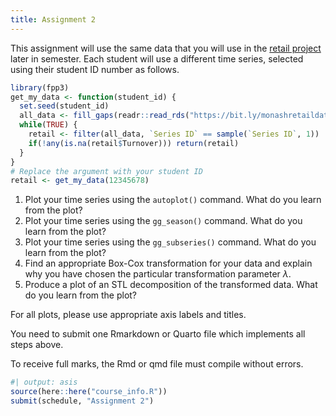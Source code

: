 ```yaml
---
title: Assignment 2
---
```


This assignment will use the same data that you will use in the [retail project](Project.qmd) later in semester. Each student will use a different time series, selected using their student ID number as follows.

```r
library(fpp3)
get_my_data <- function(student_id) {
  set.seed(student_id)
  all_data <- fill_gaps(readr::read_rds("https://bit.ly/monashretaildata"))
  while(TRUE) {
    retail <- filter(all_data, `Series ID` == sample(`Series ID`, 1)) 
    if(!any(is.na(retail$Turnover))) return(retail)
  }
}
# Replace the argument with your student ID
retail <- get_my_data(12345678)
```

  1. Plot your time series using the `autoplot()` command. What do you learn from the plot?
  2. Plot your time series using the `gg_season()` command. What do you learn from the plot?
  3. Plot your time series using the `gg_subseries()` command. What do you learn from the plot?
  4. Find an appropriate Box-Cox transformation for your data and explain why you have chosen the particular transformation parameter $\lambda$.
  5. Produce a plot of an STL decomposition of the transformed data. What do you learn from the plot?

For all plots, please use appropriate axis labels and titles.

You need to submit one Rmarkdown or Quarto file which implements all steps above.

To receive full marks, the Rmd or qmd file must compile without errors.

```r
#| output: asis
source(here::here("course_info.R"))
submit(schedule, "Assignment 2")
```
